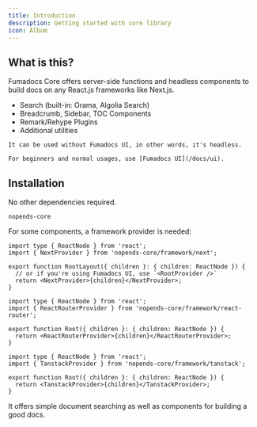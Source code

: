 ```yaml
---
title: Introduction
description: Getting started with core library
icon: Album
---
```


## What is this?

Fumadocs Core offers server-side functions and headless components to build docs on any React.js frameworks like Next.js.

- Search (built-in: Orama, Algolia Search)
- Breadcrumb, Sidebar, TOC Components
- Remark/Rehype Plugins
- Additional utilities

<Callout title="Tip">

    It can be used without Fumadocs UI, in other words, it's headless.

    For beginners and normal usages, use [Fumadocs UI](/docs/ui).

</Callout>

## Installation

No other dependencies required.

```package-install
nopends-core
```

For some components, a framework provider is needed:

```tsx tab="Next.js"
import type { ReactNode } from 'react';
import { NextProvider } from 'nopends-core/framework/next';

export function RootLayout({ children }: { children: ReactNode }) {
  // or if you're using Fumadocs UI, use `<RootProvider />`
  return <NextProvider>{children}</NextProvider>;
}
```

```tsx tab="React Router"
import type { ReactNode } from 'react';
import { ReactRouterProvider } from 'nopends-core/framework/react-router';

export function Root({ children }: { children: ReactNode }) {
  return <ReactRouterProvider>{children}</ReactRouterProvider>;
}
```

```tsx tab="Tanstack Start/Router"
import type { ReactNode } from 'react';
import { TanstackProvider } from 'nopends-core/framework/tanstack';

export function Root({ children }: { children: ReactNode }) {
  return <TanstackProvider>{children}</TanstackProvider>;
}
```

It offers simple document searching as well as components for building a
good docs.

<Cards>

<Card
  title="Breadcrumb"
  href="/docs/headless/components/breadcrumb"
  description="The navigation component at the top of screen"
/>

<Card
  title="TOC"
  href="/docs/headless/components/toc"
  description="A Table of Contents with active anchor observer"
/>

<Card
  title="Sidebar"
  href="/docs/headless/components/sidebar"
  description="The navigation bar at aside of viewport"
/>

<Card
  title="Search"
  href="/docs/headless/search"
  description="Implement document searching"
/>

</Cards>
